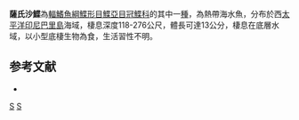 {{Speciesbox 
| taxon = Samariscus sunieri
| status = NE
| status_system = IUCN3.1  
| binomial_authority = [[Weber|Weber]] & [[de_Beaufort|de Beaufort]], 1929
| synonyms = 
}}

'''薩氏沙鰈'''為[[輻鰭魚綱|輻鰭魚綱]][[鰈形目|鰈形目]][[鰈亞目|鰈亞目]][[冠鰈科|冠鰈科]]的其中一[[種|種]]，為熱帶海水魚，分布於西[[太平洋|太平洋]][[印尼|印尼]][[巴里島|巴里島]]海域，棲息深度118-276公尺，體長可達13公分，棲息在底層水域，以小型底棲生物為食，生活習性不明。

==参考文献==
*{{FishBase_species|genus=Samariscus|species=sunieri|year=2014|month=4}}

{{taxonbar}}
[[Category:1929年描述的鱼类|S]]
[[Category:沙鰈屬|S]]